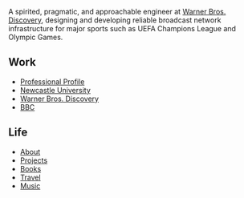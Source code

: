 
<NameTransition />

A spirited, pragmatic, and approachable engineer at [Warner Bros. Discovery](/work), designing and developing reliable broadcast network infrastructure for major sports such as UEFA Champions League and Olympic Games.

## Work

- [Professional Profile](/work)
- [Newcastle University](/work#newc)
- [Warner Bros. Discovery](/work#wbd)
- [BBC](/work#bbc)

## Life

- [About](/about)
- [Projects](/projects)
- [Books](/books)
- [Travel](/travel)
- [Music](/music)
